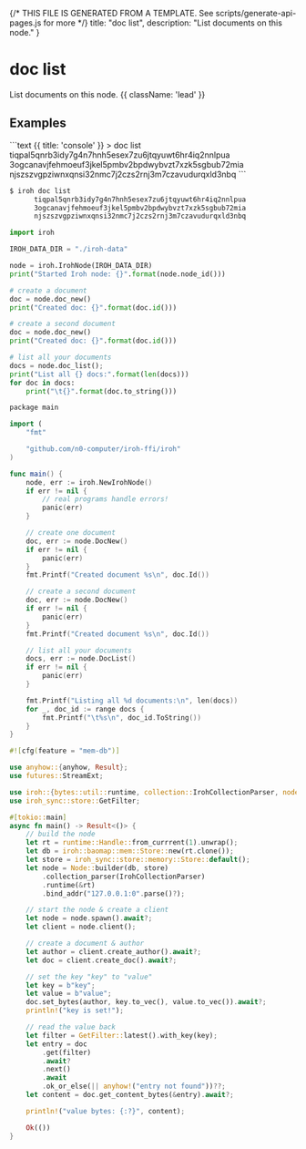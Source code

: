 {/* THIS FILE IS GENERATED FROM A TEMPLATE. See scripts/generate-api-pages.js for more */}
    title: "doc list",
    description: "List documents on this node."
}

<div className='not-prose mb-5'>
    <Breadcrumbs pages={[
        { name: 'API', href: '/docs/api', current: false },
        { name: 'doc list', href: '/docs/api/doc-list', current: true },
    ]} />
</div>

# doc list

List documents on this node. {{ className: 'lead' }}



## Examples

<CodeGroup title="doc list">
```text {{ title: 'console' }}
> doc list
      tiqpal5qnrb3idy7g4n7hnh5esex7zu6jtqyuwt6hr4iq2nnlpua
      3ogcanavjfehmoeuf3jkel5pmbv2bpdwybvzt7xzk5sgbub72mia
      njszszvgpziwnxqnsi32nmc7j2czs2rnj3m7czavudurqxld3nbq
```

```bash {{ title: 'CLI' }}
$ iroh doc list
      tiqpal5qnrb3idy7g4n7hnh5esex7zu6jtqyuwt6hr4iq2nnlpua
      3ogcanavjfehmoeuf3jkel5pmbv2bpdwybvzt7xzk5sgbub72mia
      njszszvgpziwnxqnsi32nmc7j2czs2rnj3m7czavudurqxld3nbq
```

```python {{ title: 'python' }}
import iroh

IROH_DATA_DIR = "./iroh-data"

node = iroh.IrohNode(IROH_DATA_DIR)
print("Started Iroh node: {}".format(node.node_id()))

# create a document
doc = node.doc_new()
print("Created doc: {}".format(doc.id()))

# create a second document
doc = node.doc_new()
print("Created doc: {}".format(doc.id()))

# list all your documents
docs = node.doc_list();
print("List all {} docs:".format(len(docs)))
for doc in docs:
    print("\t{}".format(doc.to_string()))

```

```swift {{ title: 'go' }}
package main

import (
	"fmt"

	"github.com/n0-computer/iroh-ffi/iroh"
)

func main() {
	node, err := iroh.NewIrohNode()
	if err != nil {
		// real programs handle errors!
		panic(err)
	}

	// create one document
	doc, err := node.DocNew()
	if err != nil {
		panic(err)
	}
	fmt.Printf("Created document %s\n", doc.Id())

	// create a second document
	doc, err := node.DocNew()
	if err != nil {
		panic(err)
	}
	fmt.Printf("Created document %s\n", doc.Id())

	// list all your documents
	docs, err := node.DocList()
	if err != nil {
		panic(err)
	}

	fmt.Printf("Listing all %d documents:\n", len(docs))
	for _, doc_id := range docs {
		fmt.Printf("\t%s\n", doc_id.ToString())
	}
}

```

```rust {{ title: 'rust' }}
#![cfg(feature = "mem-db")]

use anyhow::{anyhow, Result};
use futures::StreamExt;

use iroh::{bytes::util::runtime, collection::IrohCollectionParser, node::Node};
use iroh_sync::store::GetFilter;

#[tokio::main]
async fn main() -> Result<()> {
    // build the node
    let rt = runtime::Handle::from_currrent(1).unwrap();
    let db = iroh::baomap::mem::Store::new(rt.clone());
    let store = iroh_sync::store::memory::Store::default();
    let node = Node::builder(db, store)
        .collection_parser(IrohCollectionParser)
        .runtime(&rt)
        .bind_addr("127.0.0.1:0".parse()?);

    // start the node & create a client
    let node = node.spawn().await?;
    let client = node.client();

    // create a document & author
    let author = client.create_author().await?;
    let doc = client.create_doc().await?;

    // set the key "key" to "value"
    let key = b"key";
    let value = b"value";
    doc.set_bytes(author, key.to_vec(), value.to_vec()).await?;
    println!("key is set!");

    // read the value back
    let filter = GetFilter::latest().with_key(key);
    let entry = doc
        .get(filter)
        .await?
        .next()
        .await
        .ok_or_else(|| anyhow!("entry not found"))??;
    let content = doc.get_content_bytes(&entry).await?;

    println!("value bytes: {:?}", content);

    Ok(())
}

```


</CodeGroup>
